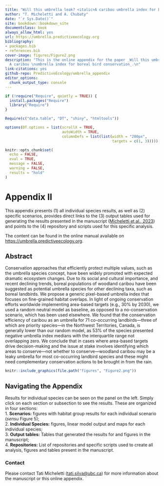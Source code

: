 ```yaml
--- 
title: "Will this umbrella leak? <italic>A caribou umbrella index for boreal bird conservation</italic>"
author: "T. Micheletti and A. Chubaty"
date: "`r Sys.Date()`"
site: bookdown::bookdown_site
documentclass: book
always_allow_html: yes
url: https://umbrella.predictiveecology.org
bibliography:
- packages.bib
- references.bib
cover-image: figures/Figure2.png
description: "This is the online appendix for the paper _Will this umbrella leak?
  A caribou \numbrella index for boreal bird conservation_.\n"
link-citations: yes
github-repo: PredictiveEcology/umbrella_appendix
editor_options:
  chunk_output_type: console
---
```


```r
if (!require("Require", quietly = TRUE)) {
  install.packages("Require")
  library("Require")
}

Require(c("data.table", "DT", "shiny", "htmltools"))

options(DT.options = list(scrollX = TRUE,
                          autoWidth = TRUE,
                          columnDefs = list(list(width = "200px",
                                                 targets = c(1, 3)))))

knitr::opts_chunk$set(
  echo = FALSE,
  eval = TRUE,
  message = FALSE,
  warning = FALSE,
  results = "hold"
)
```

# Appendix II

This appendix presents (1) all individual species results, as well as (2) specific scenarios, provides direct links to the (3) output tables used for generating the results presented in the manuscript ([Micheletti et al., 2023](https://doi.org/10.1111/csp2.12908)) and points to the (4) repository and scripts used for this specific analysis.

The content can be found in the online manual available on <https://umbrella.predictiveecology.org>.

## Abstract

Conservation approaches that efficiently protect multiple values, such as the umbrella species concept, have been widely promoted with expected dramatic ecosystem changes. Due to its social and cultural importance, and recent declining trends, boreal populations of woodland caribou have been suggested as potential umbrella species for other declining taxa, such as boreal landbirds. We propose a generic pixel-based umbrella index that focuses on fine-grained habitat overlaps. In light of ongoing conservation efforts worldwide implementing area-based targets (e.g., 30% by 2030), we used a random neutral model as baseline, as opposed to a no-conservation scenario, which has been used elsewhere. We found that the conservation efficiency of caribou as an umbrella for 71 co-occurring landbirds—three of which are priority species—in the Northwest Territories, Canada, is generally lower than our random model, as 53% of the species presented negative umbrella index medians with the interquartile range not overlapping zero. We conclude that in cases where area-based targets drive decision-making and the issue at stake involves identifying which areas to conserve—not whether to conserve—woodland caribou may be a leaky umbrella for most co-occurring landbird species and these might need complementary conservation actions to be brought in from the rain.


```r
knitr::include_graphics(file.path("figures", "Figure2.png"))
```

## Navigating the Appendix

Results for individual species can be seen on the panel on the left.
Simply click on each section or subsection to see the results.
These are organized in four sections:  
1. **Scenarios:** figures with habitat group results for each individual scenario (*sensu* Figure 5);    
2. **Individual Species:** figures, linear model output and maps for each individual species;  
3. **Output tables:** Tables that generated the results for and figures in the manuscript;  
4. **Repositories:** List of repositories and specific scripts used to create all analysis, figures and tables present in the manuscript.  

### Contact 

Please contact Tati Micheletti (<tati.silva@ubc.ca>) for more information about the manuscript or this online appendix.
